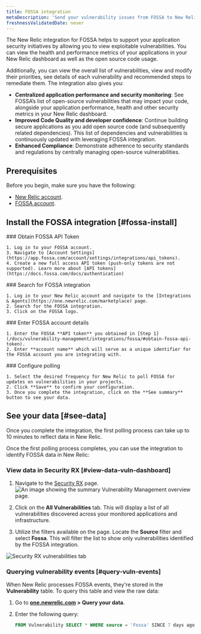 ```yaml
---
title: FOSSA integration 
metaDescription: 'Send your vulnerability issues from FOSSA to New Relic.'
freshnessValidatedDate: never
---
```


The New Relic integration for FOSSA helps to support your application security initiatives by allowing you to view exploitable vulnerabilities. You can view the health and performance metrics of your applications in your New Relic dashboard as well as the open source code usage.

Additionally, you can view the overall list of vulnerabilities, view and modify their priorities, see details of each vulnerability and recommended steps to remediate them. The integration also gives you:

* **Centralized application performance and security monitoring**: See FOSSA’s list of open-source vulnerabilities that may impact your code, alongside your application performance, health and other security metrics in your New Relic dashboard.
* **Improved Code Quality and developer confidence**: Continue building secure applications as you add open source code (and subsequently related dependencies). This list of dependencies and vulnerabilities is continuously updated with leveraging FOSSA integration.
* **Enhanced Compliance**: Demonstrate adherence to security standards and regulations by centrally managing open-source vulnerabilities.

## Prerequisites

Before you begin, make sure you have the following:

* [New Relic account](http://newrelic.com/signup).
* [FOSSA account](https://app.fossa.com/auth/register).

## Install the FOSSA integration [#fossa-install]
<Steps>
  <Step>
    ### Obtain FOSSA API Token 

    1. Log in to your FOSSA account.
    3. Navigate to [Account Settings](https://app.fossa.com/account/settings/integrations/api_tokens).
    4. Create a new full access API token (push-only tokens are not supported). Learn more about [API tokens](https://docs.fossa.com/docs/authentication)

  </Step>
  <Step>
    ### Search for FOSSA integration

    1. Log in to your New Relic account and navigate to the [Integrations & Agents](https://one.newrelic.com/marketplace) page.
    2. Search for the FOSSA integration.
    3. Click on the FOSSA logo.
    
  </Step>
  <Step>
    ### Enter FOSSA account details

    1. Enter the FOSSA **API token** you obtained in [Step 1](/docs/vulnerability-management/integrations/fossa/#obtain-fossa-api-token).
    2. Enter **account name** which will serve as a unique identifier for the FOSSA account you are integrating with.

  </Step>
  <Step>
    ### Configure polling

    1. Select the desired frequency for New Relic to poll FOSSA for updates on vulnerabilities in your projects.
    2. Click **Save** to confirm your configuration.
    3. Once you complete the integration, click on the **See summary** button to see your data.
  </Step>
</Steps>

## See your data [#see-data]
Once you complete the integration, the first polling process can take up to 10 minutes to reflect data in New Relic. 

Once the first polling process completes, you can use the integration to identify FOSSA data in New Relic:

### View data in Security RX [#view-data-vuln-dashboard]

1. Navigate to the [Security RX](https://one.newrelic.com/vulnerability-management) page.
<img
      title="Vulnerability Management overview"
      alt="An image showing the summary Vulnerability Management overview page."
      src="/images/security_screenshot-full_security-overview.webp"
      />

2. Click on the **All Vulnerabilities** tab. This will display a list of all vulnerabilities discovered across your monitored applications and infrastructure.
3. Utilize the filters available on the page. Locate the **Source** filter and select **Fossa**. This will filter the list to show only vulnerabilities identified by the FOSSA integration.
  
  <img
    title="Vulnerabilities tab"
    alt="Security RX vulnerabilities tab"
    src="/images/vm_screenshot-full_vuln-tab.webp"
  />


### Querying vulnerability events [#query-vuln-events]

When New Relic processes FOSSA events, they're stored in the **Vulnerability** table. To query this table and view the raw data:

1. Go to **[one.newrelic.com](https://one.newrelic.com) > Query your data**.
2. Enter the following query:

   ```sql
   FROM Vulnerability SELECT * WHERE source = 'Fossa' SINCE 7 days ago
   ```
